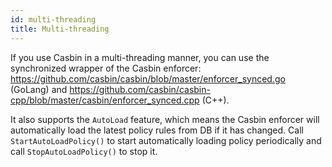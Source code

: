 ```yaml
---
id: multi-threading
title: Multi-threading
---
```


If you use Casbin in a multi-threading manner, you can use the synchronized wrapper of the Casbin enforcer: https://github.com/casbin/casbin/blob/master/enforcer_synced.go (GoLang) and https://github.com/casbin/casbin-cpp/blob/master/casbin/enforcer_synced.cpp (C++).

It also supports the ``AutoLoad`` feature, which means the Casbin enforcer will automatically load the latest policy rules from DB if it has changed. Call ``StartAutoLoadPolicy()`` to start automatically loading policy periodically and call ``StopAutoLoadPolicy()`` to stop it.
